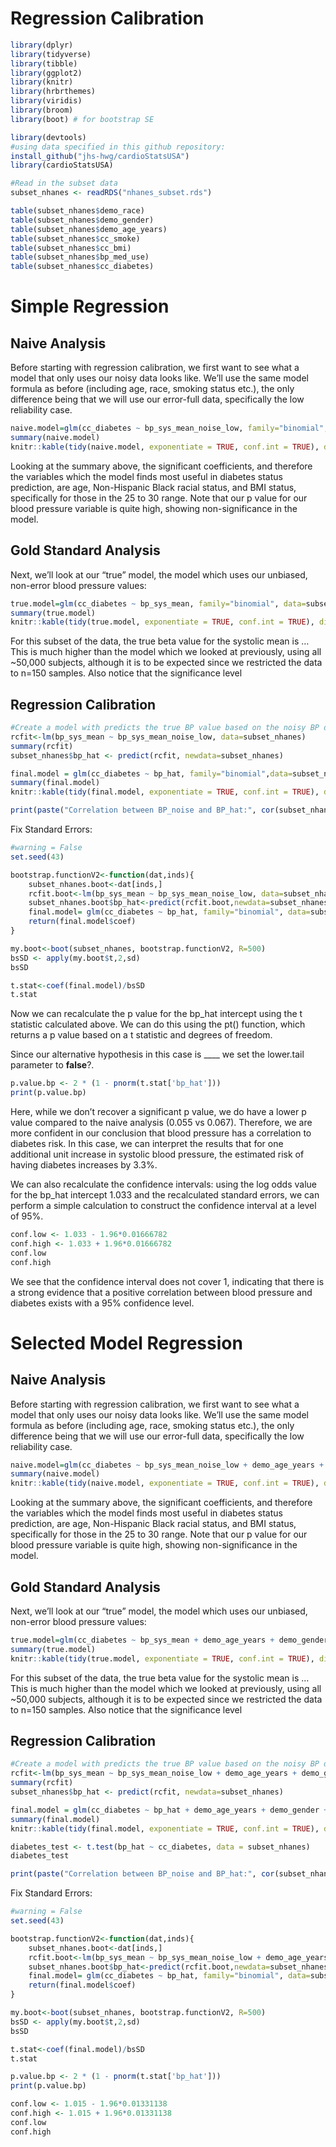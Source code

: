 # Regression Calibration

```r
library(dplyr)
library(tidyverse)
library(tibble)
library(ggplot2)
library(knitr)
library(hrbrthemes)
library(viridis)
library(broom)
library(boot) # for bootstrap SE

library(devtools)
#using data specified in this github repository:
install_github("jhs-hwg/cardioStatsUSA")
library(cardioStatsUSA)
```

```r
#Read in the subset data
subset_nhanes <- readRDS("nhanes_subset.rds")

table(subset_nhanes$demo_race)
table(subset_nhanes$demo_gender)
table(subset_nhanes$demo_age_years)
table(subset_nhanes$cc_smoke)
table(subset_nhanes$cc_bmi)
table(subset_nhanes$bp_med_use)
table(subset_nhanes$cc_diabetes)

```

# Simple Regression

## Naive Analysis

Before starting with regression calibration, we first want to see what a model that only uses our noisy data looks like. We'll use the same model formula as before (including age, race, smoking status etc.), the only difference being that we will use our error-full data, specifically the low reliability case.

```r
naive.model=glm(cc_diabetes ~ bp_sys_mean_noise_low, family="binomial", data=subset_nhanes)
summary(naive.model)
knitr::kable(tidy(naive.model, exponentiate = TRUE, conf.int = TRUE), digits = 3)
```

Looking at the summary above, the significant coefficients, and therefore the variables which the model finds most useful in diabetes status prediction, are age, Non-Hispanic Black racial status, and BMI status, specifically for those in the 25 to 30 range. Note that our p value for our blood pressure variable is quite high, showing non-significance in the model.

## Gold Standard Analysis

Next, we'll look at our "true" model, the model which uses our unbiased, non-error blood pressure values:

```r
true.model=glm(cc_diabetes ~ bp_sys_mean, family="binomial", data=subset_nhanes)
summary(true.model)
knitr::kable(tidy(true.model, exponentiate = TRUE, conf.int = TRUE), digits = 3)
```

For this subset of the data, the true beta value for the systolic mean is ... This is much higher than the model which we looked at previously, using all \~50,000 subjects, although it is to be expected since we restricted the data to n=150 samples. Also notice that the significance level

## Regression Calibration

```r
#Create a model with predicts the true BP value based on the noisy BP data
rcfit<-lm(bp_sys_mean ~ bp_sys_mean_noise_low, data=subset_nhanes)
summary(rcfit)
subset_nhanes$bp_hat <- predict(rcfit, newdata=subset_nhanes) 

final.model = glm(cc_diabetes ~ bp_hat, family="binomial",data=subset_nhanes)
summary(final.model)
knitr::kable(tidy(final.model, exponentiate = TRUE, conf.int = TRUE), digits = 3)

```

```r
print(paste("Correlation between BP_noise and BP_hat:", cor(subset_nhanes$bp_sys_mean_noise_low, subset_nhanes$bp_hat)))
```

Fix Standard Errors:

```r
#warning = False
set.seed(43)

bootstrap.functionV2<-function(dat,inds){
	subset_nhanes.boot<-dat[inds,]
	rcfit.boot<-lm(bp_sys_mean ~ bp_sys_mean_noise_low, data=subset_nhanes.boot)
	subset_nhanes.boot$bp_hat<-predict(rcfit.boot,newdata=subset_nhanes.boot)
	final.model= glm(cc_diabetes ~ bp_hat, family="binomial", data=subset_nhanes.boot)
	return(final.model$coef)
}

my.boot<-boot(subset_nhanes, bootstrap.functionV2, R=500)
bsSD <- apply(my.boot$t,2,sd)
bsSD

t.stat<-coef(final.model)/bsSD
t.stat
```

Now we can recalculate the p value for the bp_hat intercept using the t statistic calculated above. We can do this using the pt() function, which returns a p value based on a t statistic and degrees of freedom.

Since our alternative hypothesis in this case is \_\_\_\_ we set the lower.tail parameter to **false**?.

```r
p.value.bp <- 2 * (1 - pnorm(t.stat['bp_hat']))
print(p.value.bp)
```

Here, while we don't recover a significant p value, we do have a lower p value compared to the naive analysis (0.055 vs 0.067). Therefore, we are more confident in our conclusion that blood pressure has a correlation to diabetes risk. In this case, we can interpret the results that for one additional unit increase in systolic blood pressure, the estimated risk of having diabetes increases by 3.3%.

We can also recalculate the confidence intervals: using the log odds value for the bp_hat intercept 1.033 and the recalculated standard errors, we can perform a simple calculation to construct the confidence interval at a level of 95%.

```r
conf.low <- 1.033 - 1.96*0.01666782
conf.high <- 1.033 + 1.96*0.01666782
conf.low
conf.high
```

We see that the confidence interval does not cover 1, indicating that there is a strong evidence that a positive correlation between blood pressure and diabetes exists with a 95% confidence level.

# Selected Model Regression

## Naive Analysis

Before starting with regression calibration, we first want to see what a model that only uses our noisy data looks like. We'll use the same model formula as before (including age, race, smoking status etc.), the only difference being that we will use our error-full data, specifically the low reliability case.

```r
naive.model=glm(cc_diabetes ~ bp_sys_mean_noise_low + demo_age_years + demo_gender + demo_race + cc_bmi + bp_med_use, family="binomial", data=subset_nhanes)
summary(naive.model)
knitr::kable(tidy(naive.model, exponentiate = TRUE, conf.int = TRUE), digits = 3)
```

Looking at the summary above, the significant coefficients, and therefore the variables which the model finds most useful in diabetes status prediction, are age, Non-Hispanic Black racial status, and BMI status, specifically for those in the 25 to 30 range. Note that our p value for our blood pressure variable is quite high, showing non-significance in the model.

## Gold Standard Analysis

Next, we'll look at our "true" model, the model which uses our unbiased, non-error blood pressure values:

```r
true.model=glm(cc_diabetes ~ bp_sys_mean + demo_age_years + demo_gender + demo_race + cc_bmi + bp_med_use, family="binomial", data=subset_nhanes)
summary(true.model)
knitr::kable(tidy(true.model, exponentiate = TRUE, conf.int = TRUE), digits = 3)
```

For this subset of the data, the true beta value for the systolic mean is ... This is much higher than the model which we looked at previously, using all \~50,000 subjects, although it is to be expected since we restricted the data to n=150 samples. Also notice that the significance level

## Regression Calibration

```r
#Create a model with predicts the true BP value based on the noisy BP data
rcfit<-lm(bp_sys_mean ~ bp_sys_mean_noise_low + demo_age_years + demo_gender + demo_race + cc_bmi + bp_med_use, data=subset_nhanes)
summary(rcfit)
subset_nhanes$bp_hat <- predict(rcfit, newdata=subset_nhanes) 

final.model = glm(cc_diabetes ~ bp_hat + demo_age_years + demo_gender + demo_race + cc_bmi + bp_med_use, family="binomial",data=subset_nhanes)
summary(final.model)
knitr::kable(tidy(final.model, exponentiate = TRUE, conf.int = TRUE), digits = 3)

```

```r
diabetes_test <- t.test(bp_hat ~ cc_diabetes, data = subset_nhanes)
diabetes_test
```

```r
print(paste("Correlation between BP_noise and BP_hat:", cor(subset_nhanes$bp_sys_mean_noise_low, subset_nhanes$bp_hat)))
```

Fix Standard Errors:

```r
#warning = False
set.seed(43)

bootstrap.functionV2<-function(dat,inds){
	subset_nhanes.boot<-dat[inds,]
	rcfit.boot<-lm(bp_sys_mean ~ bp_sys_mean_noise_low + demo_age_years + demo_gender + demo_race + cc_bmi + bp_med_use, data=subset_nhanes.boot)
	subset_nhanes.boot$bp_hat<-predict(rcfit.boot,newdata=subset_nhanes.boot)
	final.model= glm(cc_diabetes ~ bp_hat, family="binomial", data=subset_nhanes.boot)
	return(final.model$coef)
}

my.boot<-boot(subset_nhanes, bootstrap.functionV2, R=500)
bsSD <- apply(my.boot$t,2,sd)
bsSD

t.stat<-coef(final.model)/bsSD
t.stat
```

```r
p.value.bp <- 2 * (1 - pnorm(t.stat['bp_hat']))
print(p.value.bp)
```

```r
conf.low <- 1.015 - 1.96*0.01331138
conf.high <- 1.015 + 1.96*0.01331138
conf.low
conf.high
```
